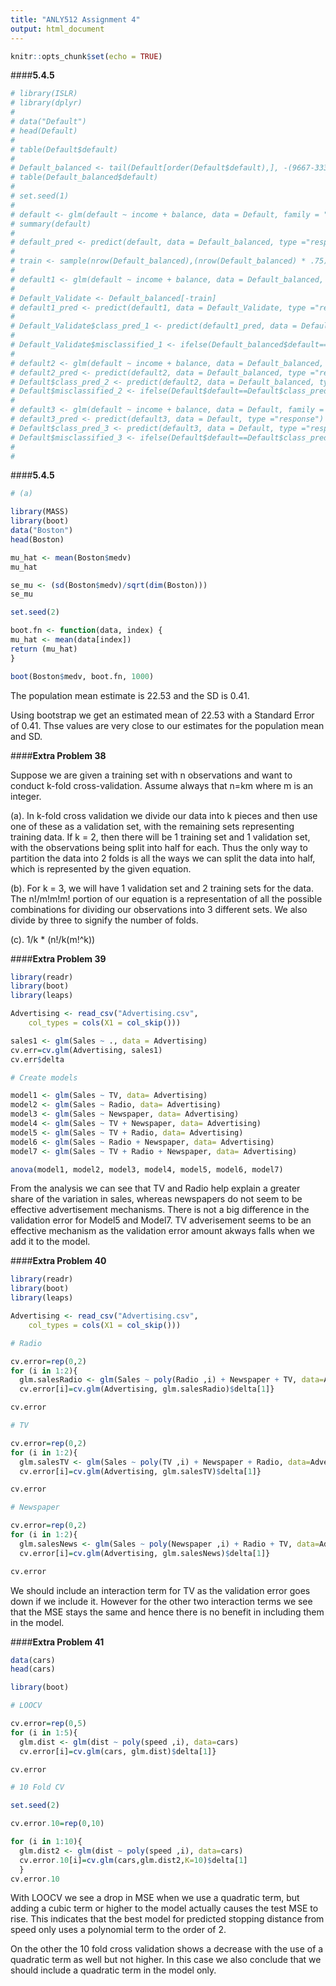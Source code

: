 ```yaml
---
title: "ANLY512 Assignment 4"
output: html_document
---
```


```r
knitr::opts_chunk$set(echo = TRUE)
```

####**5.4.5**
<br>

```r

# library(ISLR)
# library(dplyr)
# 
# data("Default")
# head(Default)
# 
# table(Default$default)
# 
# Default_balanced <- tail(Default[order(Default$default),], -(9667-333))
# table(Default_balanced$default)
# 
# set.seed(1)
# 
# default <- glm(default ~ income + balance, data = Default, family = "binomial")
# summary(default)
# 
# default_pred <- predict(default, data = Default_balanced, type ="response")
# 
# train <- sample(nrow(Default_balanced),(nrow(Default_balanced) * .75))
# 
# default1 <- glm(default ~ income + balance, data = Default_balanced, family = "binomial", subset = train)
# 
# Default_Validate <- Default_balanced[-train]
# default1_pred <- predict(default1, data = Default_Validate, type ="response")
# 
# Default_Validate$class_pred_1 <- predict(default1_pred, data = Default_Validate, type = "response") > .5
# 
# Default_Validate$misclassified_1 <- ifelse(Default_balanced$default==Default$class_pred_1,1,0)
# 
# default2 <- glm(default ~ income + balance, data = Default_balanced, family = "binomial", subset = train)
# default2_pred <- predict(default2, data = Default_balanced, type ="response")
# Default$class_pred_2 <- predict(default2, data = Default_balanced, type ="response") > 0.5
# Default$misclassified_2 <- ifelse(Default$default==Default$class_pred_2,1,0)
# 
# default3 <- glm(default ~ income + balance, data = Default, family = "binomial", subset = train)
# default3_pred <- predict(default3, data = Default, type ="response")
# Default$class_pred_3 <- predict(default3, data = Default, type ="response") > 0.5
# Default$misclassified_3 <- ifelse(Default$default==Default$class_pred_3,1,0) 
# 
# 


```

####**5.4.5**
<br>


```r

# (a)

library(MASS)
library(boot)
data("Boston")
head(Boston)

mu_hat <- mean(Boston$medv)
mu_hat

se_mu <- (sd(Boston$medv)/sqrt(dim(Boston)))
se_mu

set.seed(2)

boot.fn <- function(data, index) {
mu_hat <- mean(data[index])
return (mu_hat)
}

boot(Boston$medv, boot.fn, 1000)

```

The population mean estimate is 22.53 and the SD is 0.41.

Using bootstrap we get an estimated mean of 22.53 with a Standard Error of 0.41. Thse values are very close to our estimates for the population mean and SD.

####**Extra Problem 38**

Suppose we are given a training set with n observations and want to conduct k-fold cross-validation. Assume always that n=km where m is an integer.

(a). In k-fold cross validation we divide our data into k pieces and then use one of these as a validation set, with the remaining sets representing training data. If k = 2, then there will be 1 training set and 1 validation set, with the observations being split into half for each. Thus the only way to partition the data into 2 folds is all the ways we can split the data into half, which is represented by the given equation.

(b). For k = 3, we will have 1 validation set and 2 training sets for the data. The n!/m!m!m! portion of our equation is a representation of all the possible combinations for dividing our observations into 3 different sets. We also divide by three to signify the number of folds.

(c). 1/k * (n!/k(m!^k))

####**Extra Problem 39**
<br>


```r

library(readr)
library(boot)
library(leaps)

Advertising <- read_csv("Advertising.csv", 
    col_types = cols(X1 = col_skip()))

sales1 <- glm(Sales ~ ., data = Advertising)
cv.err=cv.glm(Advertising, sales1)
cv.err$delta

# Create models

model1 <- glm(Sales ~ TV, data= Advertising)
model2 <- glm(Sales ~ Radio, data= Advertising)
model3 <- glm(Sales ~ Newspaper, data= Advertising)
model4 <- glm(Sales ~ TV + Newspaper, data= Advertising)
model5 <- glm(Sales ~ TV + Radio, data= Advertising)
model6 <- glm(Sales ~ Radio + Newspaper, data= Advertising)
model7 <- glm(Sales ~ TV + Radio + Newspaper, data= Advertising)

anova(model1, model2, model3, model4, model5, model6, model7)

```

From the analysis we can see that TV and Radio help explain a greater share of the variation in sales, whereas newspapers do not seem to be effective advertisement mechanisms. There is not a big difference in the validation error for Model5 and Model7. TV adverisement seems to be an effective mechanism as the validation error amount akways falls when we add it to the model.

####**Extra Problem 40**
<br>


```r

library(readr)
library(boot)
library(leaps)

Advertising <- read_csv("Advertising.csv", 
    col_types = cols(X1 = col_skip()))

# Radio

cv.error=rep(0,2)
for (i in 1:2){
  glm.salesRadio <- glm(Sales ~ poly(Radio ,i) + Newspaper + TV, data=Advertising)
  cv.error[i]=cv.glm(Advertising, glm.salesRadio)$delta[1]}

cv.error

# TV

cv.error=rep(0,2)
for (i in 1:2){
  glm.salesTV <- glm(Sales ~ poly(TV ,i) + Newspaper + Radio, data=Advertising)
  cv.error[i]=cv.glm(Advertising, glm.salesTV)$delta[1]}

cv.error

# Newspaper

cv.error=rep(0,2)
for (i in 1:2){
  glm.salesNews <- glm(Sales ~ poly(Newspaper ,i) + Radio + TV, data=Advertising)
  cv.error[i]=cv.glm(Advertising, glm.salesNews)$delta[1]}

cv.error


```

We should include an interaction term for TV as the validation error goes down if we include it. However for the other two interaction terms we see that the MSE stays the same and hence there is no benefit in including them in the model.


####**Extra Problem 41**
<br>


```r

data(cars)
head(cars)

library(boot)

# LOOCV

cv.error=rep(0,5)
for (i in 1:5){
  glm.dist <- glm(dist ~ poly(speed ,i), data=cars)
  cv.error[i]=cv.glm(cars, glm.dist)$delta[1]}

cv.error

# 10 Fold CV

set.seed(2)

cv.error.10=rep(0,10)

for (i in 1:10){
  glm.dist2 <- glm(dist ~ poly(speed ,i), data=cars)
  cv.error.10[i]=cv.glm(cars,glm.dist2,K=10)$delta[1]
  }
cv.error.10

```
With LOOCV we see a drop in MSE when we use a quadratic term, but adding a cubic term or higher to the model actually causes the test MSE to rise. This indicates that the best model for predicted stopping distance from speed only uses a polynomial term to the order of 2.

On the other the 10 fold cross validation shows a decrease with the use of a quadratic term as well but not higher. In this case we also conclude that we should include a quadratic term in the model only.
